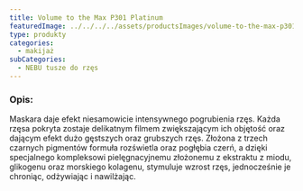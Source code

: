 ```yaml
---
title: Volume to the Max P301 Platinum
featuredImage: ../../../../assets/productsImages/volume-to-the-max-p301-platinum.png
type: produkty
categories:
  - makijaż
subCategories:
  - NEBU tusze do rzęs
---
```


<h3>Opis:</h3>

Maskara daje efekt niesamowicie intensywnego pogrubienia rzęs. Każda rzęsa pokryta zostaje delikatnym filmem zwiększającym ich objętość oraz dającym efekt dużo gęstszych oraz grubszych rzęs.
Złożona z trzech czarnych pigmentów formuła rozświetla oraz pogłębia czerń, a dzięki specjalnego kompleksowi pielęgnacyjnemu złożonemu z ekstraktu z miodu, glikogenu oraz morskiego kolagenu, stymuluje wzrost rzęs, jednocześnie je chroniąc, odżywiając i nawilżając.
